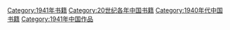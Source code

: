 [[Category:1941年书籍|Category:1941年书籍]]
[[Category:20世纪各年中国书籍|Category:20世纪各年中国书籍]]
[[Category:1940年代中国书籍|Category:1940年代中国书籍]]
[[Category:1941年中国作品|Category:1941年中国作品]]